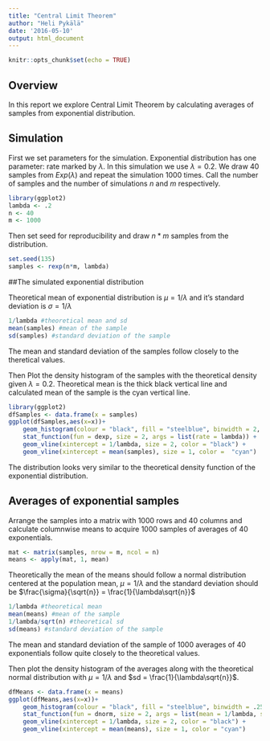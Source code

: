 ```yaml
---
title: "Central Limit Theorem"
author: "Heli Pykälä"
date: '2016-05-10'
output: html_document
---
```


```r
knitr::opts_chunk$set(echo = TRUE)
```

## Overview

In this report we explore Central Limit Theorem by calculating averages of samples from exponential distribution.

## Simulation

First we set parameters for the simulation. Exponential distribution has one parameter: rate marked by $\lambda$. In this simulation we use $\lambda = 0.2$. We draw 40 samples from $Exp(\lambda)$ and repeat the simulation 1000 times. Call the number of samples and the number of simulations $n$ and $m$ respectively.
```r
library(ggplot2)
lambda <- .2
n <- 40
m <- 1000
```

Then set seed for reproducibility and draw $n*m$ samples from the distribution. 
```r
set.seed(135)
samples <- rexp(n*m, lambda)
```


##The simulated exponential distribution

Theoretical mean of exponential distribution is $\mu = 1/\lambda$ and it's standard deviation is $\sigma = 1/\lambda$


```r
1/lambda #theoretical mean and sd
mean(samples) #mean of the sample
sd(samples) #standard deviation of the sample
```

The mean and standard deviation of the samples follow closely to the theretical values.

Then Plot the density histogram of the samples with the theoretical density given $\lambda = 0.2$. Theoretical mean is the thick black vertical line and calculated mean of the sample is the cyan vertical line.
```r
library(ggplot2)
dfSamples <- data.frame(x = samples)
ggplot(dfSamples,aes(x=x))+
    geom_histogram(colour = "black", fill = "steelblue", binwidth = 2, boundary = 0,  aes(y = ..density..)) +
    stat_function(fun = dexp, size = 2, args = list(rate = lambda)) +
    geom_vline(xintercept = 1/lambda, size = 2, color = "black") +
    geom_vline(xintercept = mean(samples), size = 1, color =  "cyan")
```

The distribution looks very similar to the theoretical density function of the exponential distribution.

## Averages of exponential samples

Arrange the samples into a matrix with 1000 rows and 40 columns and calculate columnwise means to acquire 1000 samples of averages of 40 exponentials.

```r
mat <- matrix(samples, nrow = m, ncol = n)
means <- apply(mat, 1, mean)

```

Theoretically the mean of the means should follow a normal distribution centered at the population mean, $\mu = 1/\lambda$ and the standard deviation should be $\frac{\sigma}{\sqrt{n}} = \frac{1}{\lambda\sqrt{n}}$

```r
1/lambda #theoretical mean
mean(means) #mean of the sample
1/lambda/sqrt(n) #theoretical sd
sd(means) #standard deviation of the sample
```

The mean and standard deviation of the sample of 1000 averages of 40 exponentials follow quite closely to the theoretical values.

Then plot the density histogram of the averages along with the theoretical normal distribution with $\mu = 1/\lambda$ and $sd = \frac{1}{\lambda\sqrt{n}}$. 
```r
dfMeans <- data.frame(x = means)
ggplot(dfMeans,aes(x=x))+
    geom_histogram(colour = "black", fill = "steelblue", binwidth = .25, aes(y = ..density..)) + 
    stat_function(fun = dnorm, size = 2, args = list(mean = 1/lambda, sd =  1/lambda/sqrt(n))) +
    geom_vline(xintercept = 1/lambda, size = 2, color = "black") +
    geom_vline(xintercept = mean(means), size = 1, color = "cyan")
```


